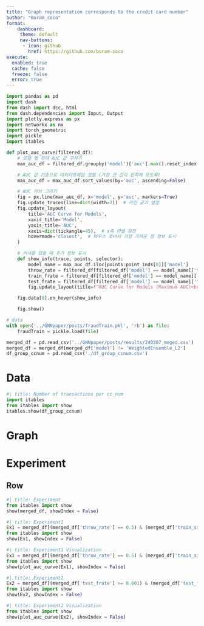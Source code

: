 ```yaml
---
title: "Graph representation corresponds to the credit card number"
author: "Boram_coco"
format: 
    dashboard:
     theme: default
     nav-buttons:
      - icon: github
        href: https://github.com/boram-coco
execute: 
  enabled: true
  cache: false
  freeze: false
  error: true
---
```


```python
import pandas as pd
import dash
from dash import dcc, html
from dash.dependencies import Input, Output
import plotly.express as px
import networkx as nx
import torch_geometric
import pickle
import itables

def plot_auc_curve(filtered_df):
    # 모델 별 최대 AUC 값 구하기
    max_auc_df = filtered_df.groupby('model')['auc'].max().reset_index()

    # AUC 값 기준으로 데이터프레임 정렬 (가장 큰 값이 왼쪽에 오도록)
    max_auc_df = max_auc_df.sort_values(by='auc', ascending=False)

    # AUC 커브 그리기
    fig = px.line(max_auc_df, x='model', y='auc', markers=True)
    fig.update_traces(line=dict(width=2))  # 라인 굵기 설정
    fig.update_layout(
        title='AUC Curve for Models',
        xaxis_title='Model',
        yaxis_title='AUC',
        xaxis=dict(tickangle=45),  # x축 라벨 회전
        hovermode='closest',  # 마우스 호버시 가장 가까운 점 정보 표시
    )

    # 커서를 댔을 때 추가 정보 표시
    def show_info(trace, points, selector):
        model_name = max_auc_df.iloc[points.point_inds[0]]['model']
        throw_rate = filtered_df[filtered_df['model'] == model_name]['throw_rate'].iloc[0]
        train_frate = filtered_df[filtered_df['model'] == model_name]['train_frate'].iloc[0]
        test_frate = filtered_df[filtered_df['model'] == model_name]['test_frate'].iloc[0]
        fig.update_layout(title=f"AUC Curve for Models (Maximum AUC)<br>Model: {model_name}<br>Throw Rate: {throw_rate}<br>Train FRATE: {train_frate}<br>Test FRATE: {test_frate}")

    fig.data[0].on_hover(show_info)

    fig.show()

# data
with open('../GNNpaper/posts/fraudTrain.pkl', 'rb') as file:
    fraudTrain = pickle.load(file)    

merged_df = pd.read_csv('../GNNpaper/posts/results/240307_meged.csv')
merged_df = merged_df[merged_df['model'] != 'WeightedEnsemble_L2']
df_group_ccnum = pd.read_csv('./df_group_ccnum.csv')

```


# Data {orientation="columns" scrolling="true"}



```python
#| title: Number of transactions per cc_num
import itables
from itables import show
itables.show(df_group_ccnum)
```


# Graph



# Experiment

## Row {.tabset}

```python
#| title: Experiment
from itables import show
show(merged_df, showIndex = False)
```


```python
#| title: Experiment1
Ex1 = merged_df[(merged_df['throw_rate'] == 0.5) & (merged_df['train_size'] == 9009)]
from itables import show
show(Ex1, showIndex = False)
```

```python
#| title: Experiment1 Visualization
Ex1 = merged_df[(merged_df['throw_rate'] == 0.5) & (merged_df['train_size'] == 9009)]
from itables import show
show(plot_auc_curve(Ex1), showIndex = False)
```


```python
#| title: Experiment2
Ex2 = merged_df[(merged_df['test_frate'] >= 0.001) & (merged_df['test_frate'] <= 0.002) & (merged_df['train_size'] == 9009)]
from itables import show
show(Ex2, showIndex = False)
```

```python
#| title: Experiment2 Visualization
from itables import show
show(plot_auc_curve(Ex2), showIndex = False)
```